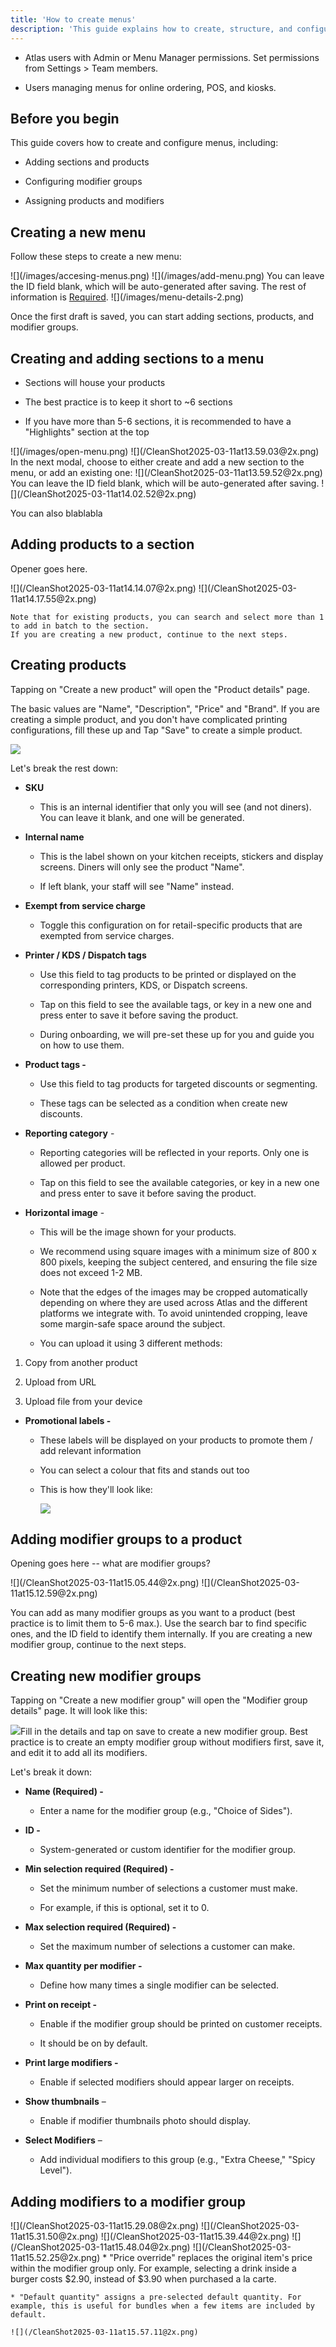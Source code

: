 ```yaml
---
title: 'How to create menus'
description: 'This guide explains how to create, structure, and configure menus in Atlas, including adding sections, products, and modifier groups.'
---
```


* Atlas users with Admin or Menu Manager permissions. Set permissions from Settings > Team members.

* Users managing menus for online ordering, POS, and kiosks.

## Before you begin

This guide covers how to create and configure menus, including:

* Adding sections and products

* Configuring modifier groups

* Assigning products and modifiers

## Creating a new menu

Follow these steps to create a new menu:

<Steps>
  <Step title="Open the side bar menu, and tap on &#x22;Menu Builder&#x22; > &#x22;Menus&#x22;">
    ![](/images/accesing-menus.png)
  </Step>

  <Step title="On the top-right corner, tap &#x22;Add Menu&#x22;">
    ![](/images/add-menu.png)
  </Step>

  <Step title="In the next modal, add the details of your new menu > Tap on &#x22;Save to draft&#x22;">
    You can leave the ID field blank, which will be auto-generated after saving. The rest of information is <u>Required</u>.
    ![](/images/menu-details-2.png)
  </Step>
</Steps>

Once the first draft is saved, you can start adding sections, products, and modifier groups.

## Creating and adding sections to a menu

* Sections will house your products

* The best practice is to keep it short to \~6 sections

* If you have more than 5-6 sections, it is recommended to have a "Highlights" section at the top

<Steps>
  <Step title="On the menus list: Navigate to the brand folder > Tap on the three dots next to the menu > Tap on &#x22;Edit&#x22;">
    ![](/images/open-menu.png)
  </Step>

  <Step title="On the left of your screen, tap on &#x22;Add a section&#x22; to add new or existing sections">
    ![](/CleanShot2025-03-11at13.59.03@2x.png)
    In the next modal, choose to either create and add a new section to the menu, or add an existing one:
    ![](/CleanShot2025-03-11at13.59.52@2x.png)
  </Step>

  <Step title="Add the details of your new section > Tap on &#x22;Save&#x22;">
    You can leave the ID field blank, which will be auto-generated after saving.
    ![](/CleanShot2025-03-11at14.02.52@2x.png)
  </Step>
</Steps>

You can also blablabla

## Adding products to a section

Opener goes here.

<Steps>
  <Step title="Inside the menu: Scroll down to the new section > Tap on Add a product">
    ![](/CleanShot2025-03-11at14.14.07@2x.png)
  </Step>

  <Step title="Tap on &#x22;Create new product&#x22;  to add a new product, or select existing products and tap &#x22;Add&#x22;">
    ![](/CleanShot2025-03-11at14.17.55@2x.png)

    Note that for existing products, you can search and select more than 1 to add in batch to the section.
    If you are creating a new product, continue to the next steps.
  </Step>
</Steps>

## Creating products

Tapping on "Create a new product" will open the "Product details" page.&#x20;

The basic values are "Name", "Description", "Price" and "Brand". If you are creating a simple product, and you don't have complicated printing configurations, fill these up and Tap "Save" to create a simple product.

![](/CleanShot2025-03-11at14.31.27@2x.png)

Let's break the rest down:

* **SKU**

  * This is an internal identifier that only you will see (and not diners). You can leave it blank, and one will be generated.

* **Internal name**

  * This is the label shown on your kitchen receipts, stickers and display screens. Diners will only see the product "Name".&#x20;

  * If left blank, your staff will see "Name" instead.

* **Exempt from service charge**

  * Toggle this configuration on for retail-specific products that are exempted from service charges.

* **Printer / KDS / Dispatch tags**&#x20;

  * Use this field to tag products to be printed or displayed on the corresponding printers, KDS, or Dispatch screens.&#x20;

  * Tap on this field to see the available tags, or key in a new one and press enter to save it before saving the product.&#x20;

  * During onboarding, we will pre-set these up for you and guide you on how to use them.

* **Product tags -**&#x20;

  * Use this field to tag products for targeted discounts or segmenting.&#x20;

  * These tags can be selected as a condition when create new discounts.

* **Reporting category** -&#x20;

  * Reporting categories will be reflected in your reports. Only one is allowed per product.&#x20;

  * Tap on this field to see the available categories, or key in a new one and press enter to save it before saving the product.

* **Horizontal image** -&#x20;

  * This will be the image shown for your products.&#x20;

  * We recommend using square images with a minimum size of 800 x 800 pixels, keeping the subject centered, and ensuring the file size does not exceed 1-2 MB.&#x20;

  * Note that the edges of the images may be cropped automatically depending on where they are used across Atlas and the different platforms we integrate with. To avoid unintended cropping, leave some margin-safe space around the subject.

  * You can upload it using 3 different methods:

1. Copy from another product

2. Upload from URL

3. Upload file from your device

* **Promotional labels -**&#x20;

  * These labels will be displayed on your products to promote them / add relevant information

  * You can select a colour that fits and stands out too

  * This is how they'll look like:

    ![](/CleanShot2025-03-11at14.56.47.png)

## Adding modifier groups to a product

Opening goes here -- what are modifier groups?

<Steps>
  <Step title="Inside a product: Scroll down to Modifier groups > Tap on Select modifier groups">
    ![](/CleanShot2025-03-11at15.05.44@2x.png)
  </Step>

  <Step title="Tap on &#x22;Create a new modifier group&#x22;  to create and add a new modifier group, or tap on &#x22;Select&#x22; to add an existing one">
    ![](/CleanShot2025-03-11at15.12.59@2x.png)
  </Step>
</Steps>

You can add as many modifier groups as you want to a product (best practice is to limit them to 5-6 max.). Use the search bar to find specific ones, and the ID field to identify them internally.
If you are creating a new modifier group, continue to the next steps.

## Creating  new modifier groups

Tapping on "Create a new modifier group" will open the "Modifier group details" page. It will look like this:

![](/CleanShot2025-03-11at15.17.43@2x.png)Fill in the details and tap on save to create a new modifier group. Best practice is to create an empty modifier group without modifiers first, save it, and edit it to add all its modifiers.

Let's break it down:

* **Name (Required) -**

  * Enter a name for the modifier group (e.g., "Choice of Sides").

* **ID -**

  * System-generated or custom identifier for the modifier group.

* **Min selection required (Required) -**

  * Set the minimum number of selections a customer must make.

  * For example, if this is optional, set it to 0.

* **Max selection required (Required) -**

  * Set the maximum number of selections a customer can make.

* **Max quantity per modifier -**

  * Define how many times a single modifier can be selected.

* **Print on receipt -**

  * Enable if the modifier group should be printed on customer receipts.

  * It should be on by default.

* **Print large modifiers -**

  * Enable if selected modifiers should appear larger on receipts.

* **Show thumbnails** –&#x20;

  * Enable if modifier thumbnails photo should display.

* **Select Modifiers** –&#x20;

  * Add individual modifiers to this group (e.g., "Extra Cheese," "Spicy Level").

## Adding modifiers to a modifier group

<Steps>
  <Step title="Inside a product: Scroll down to &#x22;Modifier groups&#x22; > Tap on &#x22;Edit&#x22; modifier group">
    ![](/CleanShot2025-03-11at15.29.08@2x.png)
  </Step>

  <Step title="Scroll down to Modifiers > Tap on &#x22;Select modifiers&#x22;">
    ![](/CleanShot2025-03-11at15.31.50@2x.png)
  </Step>

  <Step title="In the Modifier details page: Tap on &#x22;Add a product or component&#x22;">
    ![](/CleanShot2025-03-11at15.39.44@2x.png)
  </Step>

  <Step title="Tap on &#x22;Create a new product or component&#x22;  to create and add a new modifier, or search by name and tap &#x22;Select&#x22; to add an existing one">
    ![](/CleanShot2025-03-11at15.48.04@2x.png)
  </Step>

  <Step title="(If you create a new one) Fill up the product details > Tap on &#x22;Save&#x22;">
    ![](/CleanShot2025-03-11at15.52.25@2x.png)
  </Step>

  <Step title="In the Modifier details page: &#x22;Override price&#x22; and add a &#x22;Default quantity&#x22; if needed > Tap on &#x22;Save&#x22;">
    * "Price override" replaces the original item's price within the modifier group only. For example, selecting a drink inside a burger costs $2.90, instead of $3.90 when purchased a la carte.

    * "Default quantity" assigns a pre-selected default quantity. For example, this is useful for bundles when a few items are included by default.

    ![](/CleanShot2025-03-11at15.57.11@2x.png)
  </Step>
</Steps>